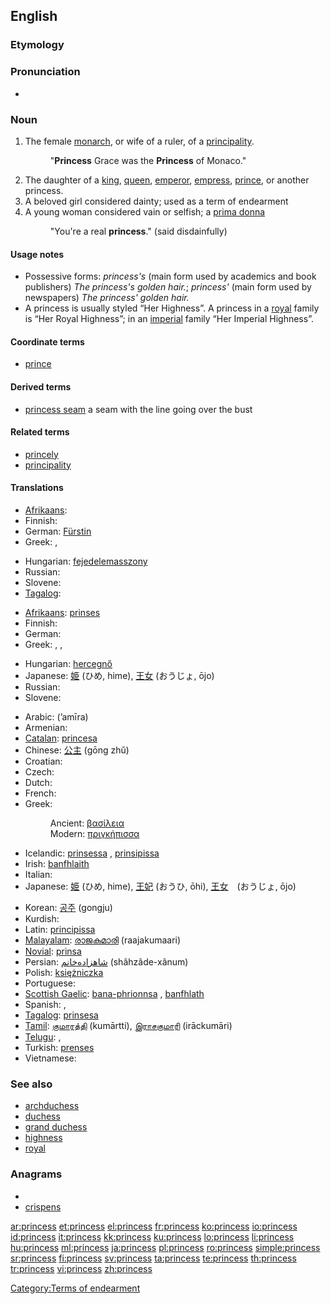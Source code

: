 {{also|princes}}
==English==

===Etymology===
{{suffix|prince|ess}}

===Pronunciation===
* {{audio|en-us-princess.ogg|Audio (US)}}

===Noun===
{{en-noun|es}}

# The female [[monarch]], or wife of a ruler, of a [[principality]].
#: "'''Princess''' Grace was the '''Princess''' of Monaco."
# The daughter of a [[king]], [[queen]], [[emperor]], [[empress]], [[prince]], or another princess.
# A beloved girl considered dainty; used as a term of endearment
# A young woman considered vain or selfish; a [[prima donna]]
#: "You're a real '''princess'''." (said disdainfully)

====Usage notes====
* Possessive forms: ''princess's'' (main form used by academics and book publishers) ''The princess's golden hair.''; ''princess' '' (main form used by newspapers) ''The princess' golden hair.''
* A princess is usually styled “Her Highness”.  A princess in a [[royal]] family is “Her Royal Highness”; in an [[imperial]] family “Her Imperial Highness”.

====Coordinate terms====
* [[prince]]

====Derived terms====
* [[princess seam]] a seam with the line going over the bust

====Related terms====
* [[princely]]
* [[principality]]

====Translations====
{{trans-top|The female monarch, or wife of a ruler, of a principality}}
* [[Afrikaans]]: {{t+|af|koningin|f|xs=Afrikaans}}
* Finnish: {{t-|fi|ruhtinatar}}
* German: [[Fürstin]] {{f}}
* Greek: {{t|el|πριγκίπισσα|f|tr=prigípisa}},  {{t|el|βασιλοπούλα|f|tr=vasilopúla}}
{{trans-mid}}
* Hungarian: [[fejedelemasszony]]
* Russian: {{t+|ru|княгиня|f|tr=knjagínja}}
* Slovene: {{t+|sl|kneginja|f}}
* [[Tagalog]]: {{t|tl|prinsesa|xs=Tagalog}}
{{trans-bottom}}

{{trans-top|The daughter of a monarch}}
* [[Afrikaans]]: [[prinses]]
* Finnish: {{t+|fi|prinsessa}}
* German: {{t+|de|Prinzessin|f}}
* Greek: {{t|el|πριγκίπισσα|f|tr=prigípisa}},  {{t|el|βασιλοπούλα|f|tr=vasilopúla}},  {{t|el|πριγκηποπούλα|f|tr=prigipopúla|sc=Grek}}
{{trans-mid}}
* Hungarian: [[hercegnő]]
* Japanese: [[姫]] (ひめ, hime), [[王女]] (おうじょ, ōjo)
* Russian: {{t+|ru|принцесса|f|tr=princéssa}}
* Slovene: {{t+|sl|princesa|f}}
{{trans-bottom}}

{{checktrans-top}}
* Arabic: {{Arab|[[اميرة|أمِيرَة]]}} (’amīra) {{f}}
* Armenian: {{t-|hy|արքայադուստր|tr=ark’ayadustr}}
* [[Catalan]]: [[princesa]] {{f}}
* Chinese: [[公主]] (gōng zhǔ)
* Croatian: {{t-|hr|princeza|f}}
* Czech: {{t-|cs|princezna|f}}
* Dutch: {{t+|nl|prinses|f}}
* French: {{t+|fr|princesse|f}}
* Greek:
*: Ancient: [[βασίλεια]] {{f}}
*: Modern: [[πριγκήπισσα]] {{f}}
* Icelandic: [[prinsessa]] {{f}}, [[prinsipissa]] {{f}} {{italbrac|obsolete}}
* Irish: [[banfhlaith]] {{m}}
* Italian: {{t+|it|principessa|f}}
* Japanese: [[姫]] (ひめ, hime), [[王妃]] (おうひ, ōhi), [[王女]]　(おうじょ, ōjo)
{{trans-mid}}
* Korean: [[공주]] (gongju)
* Kurdish: {{t|ku|dotmîr|f}}
* Latin: [[principissa]] {{f}}
* [[Malayalam]]: [[രാജകുമാരി]] (raajakumaari) {{f}}
* [[Novial]]: [[prinsa]]
* Persian: [[شاهزاده‌خانم]] (shâhzâde-xânum)
* Polish: [[księżniczka]] {{f}}
* Portuguese: {{t+|pt|princesa|f}}
* [[Scottish Gaelic]]: [[bana-phrionnsa]] {{f}}, [[banfhlath]] {{f}}
* Spanish: {{t-|es|princesa|f}}, {{t+|es|infanta|f}}
* [[Tagalog]]: [[prinsesa]]
* [[Tamil]]: [[குமாரத்தி]] (kumārtti), [[இராசகுமாரி]] (irāckumāri)
* [[Telugu]]: {{t|te|రాజకుమారి|tr=rAjakumAri}}, {{t|te|రాకుమారి|tr=rAkumAri}}
* Turkish: [[prenses]]
* Vietnamese: {{t+|vi|công chúa|xs=Vietnamese}}
{{trans-bottom}}

===See also===
* [[archduchess]]
* [[duchess]]
* [[grand duchess]]
* [[highness]]
* [[royal]]

===Anagrams===
* {{alphagram|ceinprss}}
* [[crispens#English|crispens]]

[[Category:Terms of endearment]]

[[ar:princess]]
[[et:princess]]
[[el:princess]]
[[fr:princess]]
[[ko:princess]]
[[io:princess]]
[[id:princess]]
[[it:princess]]
[[kk:princess]]
[[ku:princess]]
[[lo:princess]]
[[li:princess]]
[[hu:princess]]
[[ml:princess]]
[[ja:princess]]
[[pl:princess]]
[[ro:princess]]
[[simple:princess]]
[[sr:princess]]
[[fi:princess]]
[[sv:princess]]
[[ta:princess]]
[[te:princess]]
[[th:princess]]
[[tr:princess]]
[[vi:princess]]
[[zh:princess]]